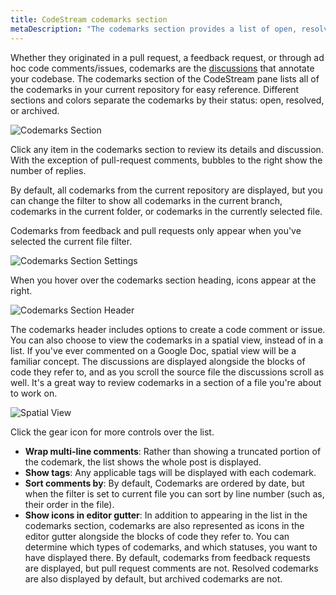 ```yaml
---
title: CodeStream codemarks section
metaDescription: "The codemarks section provides a list of open, resolved, and archived CodeStream comments."
---
```


Whether they originated in a pull request, a feedback request, or through ad hoc code comments/issues, codemarks are the [discussions](/docs/codestream/how-use-codestream/discuss-code) that annotate your codebase. The codemarks section of the CodeStream pane lists all of the codemarks in your current repository for easy reference. Different sections and colors separate the codemarks by their status: open, resolved, or archived.

![Codemarks Section](/images/CodemarksSection1.png)

Click any item in the codemarks section to review its details and discussion. With the exception of pull-request comments, bubbles to the right show the number of replies.

By default, all codemarks from the current repository are displayed, but you can change the filter to show all codemarks in the current branch, codemarks in the current folder, or codemarks in the currently selected file. 

Codemarks from feedback and pull requests only appear when you've selected the current file filter.

![Codemarks Section Settings](/images/CodemarksSectionSettings1.png)

When you hover over the codemarks section heading, icons appear at the right.

![Codemarks Section Header](/images/CodemarksSectionHeader.png)

The codemarks header includes options to create a code comment or issue. You can also choose to view the codemarks in a spatial view, instead of in a list. If you've ever commented on a Google Doc, spatial view will be a familiar concept. The discussions are displayed alongside the blocks of code they refer to, and as you scroll the source file the discussions scroll as well. It's a great way to review codemarks in a section of a file you're about to work on.

![Spatial View](/images/CodemarksSectionSpatial.png)

Click the gear icon for more controls over the list.

* **Wrap multi-line comments**: Rather than showing a truncated portion of the codemark, the list shows the whole post is displayed.
* **Show tags**: Any applicable tags will be displayed with each codemark.
* **Sort comments by**: By default, Codemarks are ordered by date, but when the filter is set to current file you can sort by line number (such as, their order in the file).
* **Show icons in editor gutter**: In addition to appearing in the list in the codemarks section, codemarks are also represented as icons in the editor gutter alongside the blocks of code they refer to. You can determine which types of codemarks, and which statuses, you want to have displayed there. By default, codemarks from feedback requests are displayed, but pull request comments are not. Resolved codemarks are also displayed by default, but archived codemarks are not.

